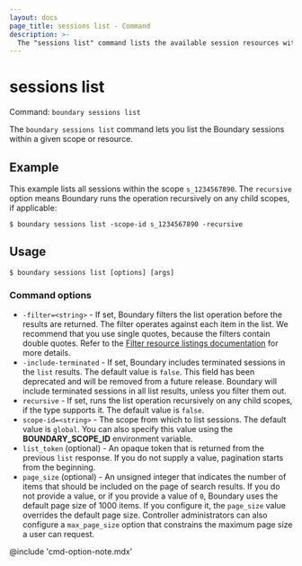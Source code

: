 ```yaml
---
layout: docs
page_title: sessions list - Command
description: >-
  The "sessions list" command lists the available session resources within a given scope or resource.
---
```


# sessions list

Command: `boundary sessions list`

The `boundary sessions list` command lets you list the Boundary sessions within a given scope or resource.

## Example

This example lists all sessions within the scope `s_1234567890`.
The `recursive` option means Boundary runs the operation recursively on any child scopes, if applicable:

```shell-session
$ boundary sessions list -scope-id s_1234567890 -recursive
```

## Usage

<CodeBlockConfig hideClipboard>

```shell-session
$ boundary sessions list [options] [args]
```

</CodeBlockConfig>

### Command options

- `-filter=<string>` - If set, Boundary filters the list operation before the results are returned.
The filter operates against each item in the list.
We recommend that you use single quotes, because the filters contain double quotes.
Refer to the [Filter resource listings documentation](/boundary/docs/concepts/filtering/resource-listing) for more details.
- `-include-terminated` - If set, Boundary includes terminated sessions in the `list` results.
The default value is `false`.
This field has been deprecated and will be removed from a future release.
Boundary will include terminated sessions in all list results, unless you filter them out.
- `recursive` - If set, runs the list operation recursively on any child scopes, if the type supports it.
The default value is `false`.
- `scope-id=<string>` - The scope from which to list sessions.
The default value is `global`.
You can also specify this value using the **BOUNDARY_SCOPE_ID** environment variable.
- `list_token` (optional) - An opaque token that is returned from the previous `list` response.
If you do not supply a value, pagination starts from the beginning.
- `page_size` (optional) - An unsigned integer that indicates the number of items that should be included on the page of search results.
If you do not provide a value, or if you provide a value of `0`, Boundary uses the default page size of 1000 items.
If you configure it, the `page_size` value overrides the default page size.
Controller administrators can also configure a `max_page_size` option that constrains the maximum page size a user can request.

@include 'cmd-option-note.mdx'